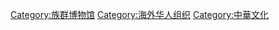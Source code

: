 [[Category:族群博物馆|Category:族群博物馆]]
[[Category:海外华人组织|Category:海外华人组织]]
[[Category:中華文化|Category:中華文化]]